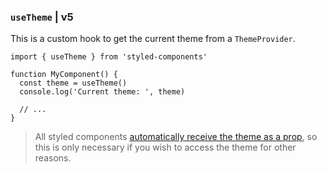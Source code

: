 ### `useTheme` | v5

This is a custom hook to get the current theme from a `ThemeProvider`.

```tsx
import { useTheme } from 'styled-components'

function MyComponent() {
  const theme = useTheme()
  console.log('Current theme: ', theme)

  // ...
}
```

> All styled components [automatically receive the theme as a prop](/docs/advanced#theming), so this is only necessary if you wish to access the theme for other reasons.
